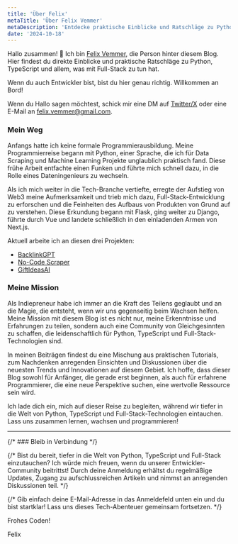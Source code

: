 ```yaml
---
title: 'Über Felix'
metaTitle: 'Über Felix Vemmer'
metaDescription: 'Entdecke praktische Einblicke und Ratschläge zu Python, TypeScript und Full-Stack-Technologien auf Felix Vemmers Blog.'
date: '2024-10-18'
---
```


Hallo zusammen! 👋 Ich bin [Felix Vemmer](https://twitter.com/felixvemmer?ref=felixvemmer.com), die Person hinter diesem Blog. Hier findest du direkte Einblicke und praktische Ratschläge zu Python, TypeScript und allem, was mit Full-Stack zu tun hat.

Wenn du auch Entwickler bist, bist du hier genau richtig. Willkommen an Bord!

Wenn du Hallo sagen möchtest, schick mir eine DM auf [Twitter/X](https://twitter.com/felixvemmer?ref=felixvemmer.com) oder eine E-Mail an [felix.vemmer@gmail.com](mailto:felix.vemmer@gmail.com).

### Mein Weg

Anfangs hatte ich keine formale Programmierausbildung. Meine Programmierreise begann mit Python, einer Sprache, die ich für Data Scraping und Machine Learning Projekte unglaublich praktisch fand. Diese frühe Arbeit entfachte einen Funken und führte mich schnell dazu, in die Rolle eines Dateningenieurs zu wechseln.

Als ich mich weiter in die Tech-Branche vertiefte, erregte der Aufstieg von Web3 meine Aufmerksamkeit und trieb mich dazu, Full-Stack-Entwicklung zu erforschen und die Feinheiten des Aufbaus von Produkten von Grund auf zu verstehen. Diese Erkundung begann mit Flask, ging weiter zu Django, führte durch Vue und landete schließlich in den einladenden Armen von Next.js.

Aktuell arbeite ich an diesen drei Projekten:

- [BacklinkGPT](https://backlinkgpt.com)
- [No-Code Scraper](https://nocodescraper.com)
- [GiftIdeasAI](https://giftideasai.com)

### Meine Mission

Als Indiepreneur habe ich immer an die Kraft des Teilens geglaubt und an die Magie, die entsteht, wenn wir uns gegenseitig beim Wachsen helfen. Meine Mission mit diesem Blog ist es nicht nur, meine Erkenntnisse und Erfahrungen zu teilen, sondern auch eine Community von Gleichgesinnten zu schaffen, die leidenschaftlich für Python, TypeScript und Full-Stack-Technologien sind.

In meinen Beiträgen findest du eine Mischung aus praktischen Tutorials, zum Nachdenken anregenden Einsichten und Diskussionen über die neuesten Trends und Innovationen auf diesem Gebiet. Ich hoffe, dass dieser Blog sowohl für Anfänger, die gerade erst beginnen, als auch für erfahrene Programmierer, die eine neue Perspektive suchen, eine wertvolle Ressource sein wird.

Ich lade dich ein, mich auf dieser Reise zu begleiten, während wir tiefer in die Welt von Python, TypeScript und Full-Stack-Technologien eintauchen. Lass uns zusammen lernen, wachsen und programmieren!

---

{/* ### Bleib in Verbindung */}

{/* Bist du bereit, tiefer in die Welt von Python, TypeScript und Full-Stack einzutauchen? Ich würde mich freuen, wenn du unserer Entwickler-Community beitrittst! Durch deine Anmeldung erhältst du regelmäßige Updates, Zugang zu aufschlussreichen Artikeln und nimmst an anregenden Diskussionen teil. */}

{/* Gib einfach deine E-Mail-Adresse in das Anmeldefeld unten ein und du bist startklar! Lass uns dieses Tech-Abenteuer gemeinsam fortsetzen. */}

Frohes Coden!

Felix
